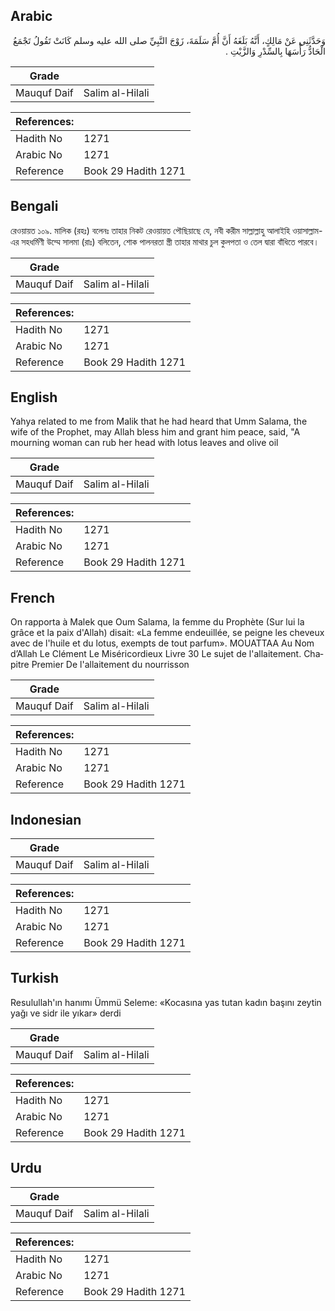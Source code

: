 ## Arabic


<div dir="rtl" lang="ar" style={{fontSize:'larger',backgroundColor:'#f8f9fa',padding:20}}>
وَحَدَّثَنِي عَنْ مَالِكٍ، أَنَّهُ بَلَغَهُ أَنَّ أُمَّ سَلَمَةَ، زَوْجَ النَّبِيِّ صلى الله عليه وسلم كَانَتْ تَقُولُ تَجْمَعُ الْحَادُّ رَأْسَهَا بِالسِّدْرِ وَالزَّيْتِ ‏.‏
</div>
<div style={{backgroundColor:'#f8f9fa',padding:20, marginBottom: 10}}><table> <thead> <tr> <th>Grade</th> <th></th> </tr> </thead> <tbody> <tr><td>Mauquf Daif</td><td>Salim al-Hilali</td></tr></tbody></table><table> <thead> <tr> <th>References:</th> <th></th> </tr> </thead> <tbody><tr><td>Hadith No</td><td>1271</td></tr><tr><td>Arabic No</td><td>1271</td></tr><tr><td>Reference</td><td>Book 29 Hadith 1271</td></tr></tbody></table></div>

## Bengali


<div dir="ltr" lang="bn" style={{fontSize:'larger',backgroundColor:'#f8f9fa',padding:20}}>
রেওয়ায়ত ১০৯. মালিক (রহঃ) বলেনঃ তাহার নিকট রেওয়ায়ত পৌছিয়াছে যে, নবী করীম সাল্লাল্লাহু আলাইহি ওয়াসাল্লাম-এর সহধর্মিণী উম্মে সালমা (রাঃ) বলিতেন, শোক পালনরতা স্ত্রী তাহার মাথার চুল কুলপতা ও তেল দ্বারা বাঁধিতে পারবে।
</div>
<div style={{backgroundColor:'#f8f9fa',padding:20, marginBottom: 10}}><table> <thead> <tr> <th>Grade</th> <th></th> </tr> </thead> <tbody> <tr><td>Mauquf Daif</td><td>Salim al-Hilali</td></tr></tbody></table><table> <thead> <tr> <th>References:</th> <th></th> </tr> </thead> <tbody><tr><td>Hadith No</td><td>1271</td></tr><tr><td>Arabic No</td><td>1271</td></tr><tr><td>Reference</td><td>Book 29 Hadith 1271</td></tr></tbody></table></div>

## English


<div dir="ltr" lang="en" style={{fontSize:'larger',backgroundColor:'#f8f9fa',padding:20}}>
Yahya related to me from Malik that he had heard that Umm Salama, the wife of the Prophet, may Allah bless him and grant him peace, said, "A mourning woman can rub her head with lotus leaves and olive oil
</div>
<div style={{backgroundColor:'#f8f9fa',padding:20, marginBottom: 10}}><table> <thead> <tr> <th>Grade</th> <th></th> </tr> </thead> <tbody> <tr><td>Mauquf Daif</td><td>Salim al-Hilali</td></tr></tbody></table><table> <thead> <tr> <th>References:</th> <th></th> </tr> </thead> <tbody><tr><td>Hadith No</td><td>1271</td></tr><tr><td>Arabic No</td><td>1271</td></tr><tr><td>Reference</td><td>Book 29 Hadith 1271</td></tr></tbody></table></div>

## French


<div dir="ltr" lang="fr" style={{fontSize:'larger',backgroundColor:'#f8f9fa',padding:20}}>
On rapporta à Malek que Oum Salama, la femme du Prophète (Sur lui la grâce et la paix d'Allah) disait: «La femme endeuillée, se peigne les cheveux avec de l'huile et du lotus, exempts de tout parfum». MOUATTAA Au Nom d’Allah Le Clément Le Miséricordieux Livre 30 Le sujet de l'allaitement. Chapitre Premier De l'allaitement du nourrisson
</div>
<div style={{backgroundColor:'#f8f9fa',padding:20, marginBottom: 10}}><table> <thead> <tr> <th>Grade</th> <th></th> </tr> </thead> <tbody> <tr><td>Mauquf Daif</td><td>Salim al-Hilali</td></tr></tbody></table><table> <thead> <tr> <th>References:</th> <th></th> </tr> </thead> <tbody><tr><td>Hadith No</td><td>1271</td></tr><tr><td>Arabic No</td><td>1271</td></tr><tr><td>Reference</td><td>Book 29 Hadith 1271</td></tr></tbody></table></div>

## Indonesian


<div dir="ltr" lang="id" style={{fontSize:'larger',backgroundColor:'#f8f9fa',padding:20}}>

</div>
<div style={{backgroundColor:'#f8f9fa',padding:20, marginBottom: 10}}><table> <thead> <tr> <th>Grade</th> <th></th> </tr> </thead> <tbody> <tr><td>Mauquf Daif</td><td>Salim al-Hilali</td></tr></tbody></table><table> <thead> <tr> <th>References:</th> <th></th> </tr> </thead> <tbody><tr><td>Hadith No</td><td>1271</td></tr><tr><td>Arabic No</td><td>1271</td></tr><tr><td>Reference</td><td>Book 29 Hadith 1271</td></tr></tbody></table></div>

## Turkish


<div dir="ltr" lang="tr" style={{fontSize:'larger',backgroundColor:'#f8f9fa',padding:20}}>
Resulullah'ın hanımı Ümmü Seleme: «Kocasına yas tutan kadın başını zeytin yağı ve sidr ile yıkar» derdi
</div>
<div style={{backgroundColor:'#f8f9fa',padding:20, marginBottom: 10}}><table> <thead> <tr> <th>Grade</th> <th></th> </tr> </thead> <tbody> <tr><td>Mauquf Daif</td><td>Salim al-Hilali</td></tr></tbody></table><table> <thead> <tr> <th>References:</th> <th></th> </tr> </thead> <tbody><tr><td>Hadith No</td><td>1271</td></tr><tr><td>Arabic No</td><td>1271</td></tr><tr><td>Reference</td><td>Book 29 Hadith 1271</td></tr></tbody></table></div>

## Urdu


<div dir="rtl" lang="ur" style={{fontSize:'larger',backgroundColor:'#f8f9fa',padding:20}}>

</div>
<div style={{backgroundColor:'#f8f9fa',padding:20, marginBottom: 10}}><table> <thead> <tr> <th>Grade</th> <th></th> </tr> </thead> <tbody> <tr><td>Mauquf Daif</td><td>Salim al-Hilali</td></tr></tbody></table><table> <thead> <tr> <th>References:</th> <th></th> </tr> </thead> <tbody><tr><td>Hadith No</td><td>1271</td></tr><tr><td>Arabic No</td><td>1271</td></tr><tr><td>Reference</td><td>Book 29 Hadith 1271</td></tr></tbody></table></div>